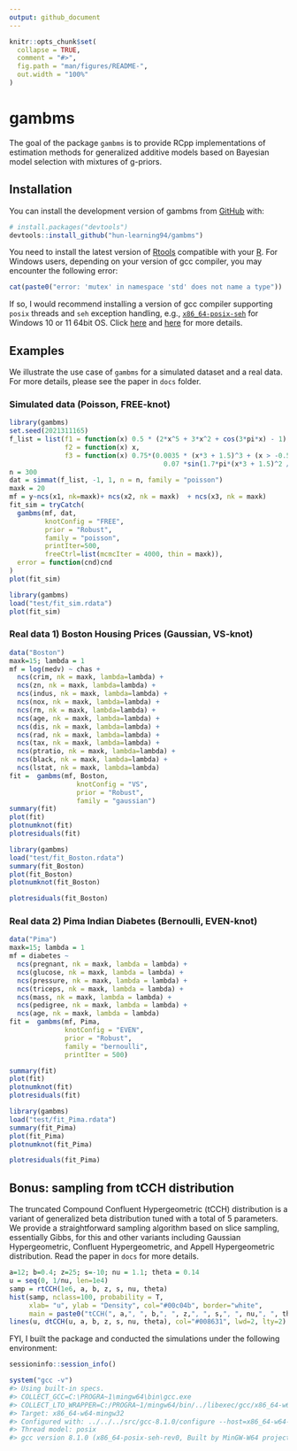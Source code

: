 ```yaml
---
output: github_document
---
```


<!-- README.md is generated from README.Rmd. Please edit that file -->

```r
knitr::opts_chunk$set(
  collapse = TRUE,
  comment = "#>",
  fig.path = "man/figures/README-",
  out.width = "100%"
)
```

# gambms

<!-- badges: start -->
<!-- badges: end -->

The goal of the package `gambms` is to provide RCpp implementations of estimation methods for generalized additive models based on Bayesian model selection with mixtures of g-priors.

## Installation

You can install the development version of gambms from [GitHub](https://github.com/) with:

``` r
# install.packages("devtools")
devtools::install_github("hun-learning94/gambms")
```

You need to install the latest version of [Rtools](https://cran.r-project.org/bin/windows/Rtools/) compatible with your [R](https://cran.r-project.org/bin/windows/). For Windows users, depending on your version of gcc compiler, you may encounter the following error:
```r
cat(paste0("error: 'mutex' in namespace 'std' does not name a type"))
```
If so, I would recommend installing a version of gcc compiler supporting `posix` threads and `seh` exception handling, e.g., [`x86_64-posix-seh`](https://sourceforge.net/projects/mingw-w64/files/) for Windows 10 or 11 64bit OS. Click [here](https://stackoverflow.com/questions/17242516/mingw-w64-threads-posix-vs-win32) and [here](http://jaryl-lan.blogspot.com/2020/09/how-to-solve-mutex-in-namespace-std.html) for more details.

## Examples

We illustrate the use case of `gambms` for a simulated dataset and a real data. For more details, please see the paper in `docs` folder.

### Simulated data (Poisson, FREE-knot)
```r
library(gambms)
set.seed(2021311165)
f_list = list(f1 = function(x) 0.5 * (2*x^5 + 3*x^2 + cos(3*pi*x) - 1),
              f2 = function(x) x,
              f3 = function(x) 0.75*(0.0035 * (x*3 + 1.5)^3 + (x > -0.5 & x < 0.85) *
                                       0.07 *sin(1.7*pi*(x*3 + 1.5)^2 / 3.2)*(x*3 -2.5)^2 * exp(x*3 + 1.5)))
n = 300
dat = simmat(f_list, -1, 1, n = n, family = "poisson")
maxk = 20
mf = y~ncs(x1, nk=maxk)+ ncs(x2, nk = maxk)  + ncs(x3, nk = maxk)
fit_sim = tryCatch(
  gambms(mf, dat,
         knotConfig = "FREE",
         prior = "Robust",
         family = "poisson",
         printIter=500,
         freeCtrl=list(mcmcIter = 4000, thin = maxk)),
  error = function(cnd)cnd
)
plot(fit_sim)
```
```r
library(gambms)
load("test/fit_sim.rdata")
plot(fit_sim)
```

### Real data 1) Boston Housing Prices (Gaussian, VS-knot)
```r
data("Boston")
maxk=15; lambda = 1
mf = log(medv) ~ chas +
  ncs(crim, nk = maxk, lambda=lambda) +
  ncs(zn, nk = maxk, lambda=lambda) +
  ncs(indus, nk = maxk, lambda=lambda) +
  ncs(nox, nk = maxk, lambda=lambda) +
  ncs(rm, nk = maxk, lambda=lambda) +
  ncs(age, nk = maxk, lambda=lambda) +
  ncs(dis, nk = maxk, lambda=lambda) +
  ncs(rad, nk = maxk, lambda=lambda) +
  ncs(tax, nk = maxk, lambda=lambda) +
  ncs(ptratio, nk = maxk, lambda=lambda) +
  ncs(black, nk = maxk, lambda=lambda) +
  ncs(lstat, nk = maxk, lambda=lambda)
fit =  gambms(mf, Boston,
                 knotConfig = "VS",
                 prior = "Robust",
                 family = "gaussian")
summary(fit)
plot(fit)
plotnumknot(fit)
plotresiduals(fit)
```
```r
library(gambms)
load("test/fit_Boston.rdata")
summary(fit_Boston)
plot(fit_Boston)
plotnumknot(fit_Boston)
```
```r
plotresiduals(fit_Boston)
```

### Real data 2) Pima Indian Diabetes (Bernoulli, EVEN-knot)
```r
data("Pima")
maxk=15; lambda = 1
mf = diabetes ~
  ncs(pregnant, nk = maxk, lambda = lambda) +
  ncs(glucose, nk = maxk, lambda = lambda) +
  ncs(pressure, nk = maxk, lambda = lambda) +
  ncs(triceps, nk = maxk, lambda = lambda) +
  ncs(mass, nk = maxk, lambda = lambda) +
  ncs(pedigree, nk = maxk, lambda = lambda) +
  ncs(age, nk = maxk, lambda = lambda)
fit =  gambms(mf, Pima,
              knotConfig = "EVEN",
              prior = "Robust",
              family = "bernoulli",
              printIter = 500)

summary(fit)
plot(fit)
plotnumknot(fit)
plotresiduals(fit)
```
```r
library(gambms)
load("test/fit_Pima.rdata")
summary(fit_Pima)
plot(fit_Pima)
plotnumknot(fit_Pima)
```
```r
plotresiduals(fit_Pima)
```

## Bonus: sampling from tCCH distribution
The truncated Compound Confluent Hypergeometric (tCCH) distribution is a variant of generalized beta distribution tuned with a total of $5$ parameters. We provide a straightforward sampling algorithm based on slice sampling, essentially Gibbs, for this and other variants including Gaussian Hypergeometric, Confluent Hypergeometric, and Appell Hypergeometric distribution. Read the paper in `docs` for more details.
```r
a=12; b=0.4; z=25; s=-10; nu = 1.1; theta = 0.14
u = seq(0, 1/nu, len=1e4)
samp = rtCCH(1e6, a, b, z, s, nu, theta)
hist(samp, nclass=100, probability = T,
     xlab= "u", ylab = "Density", col="#00c04b", border="white",
     main = paste0("tCCH(", a,", ", b,", ", z,", ", s,", ", nu,", ", theta, ")"))
lines(u, dtCCH(u, a, b, z, s, nu, theta), col="#008631", lwd=2, lty=2)
```


FYI, I built the package and conducted the simulations under the following environment:
```r
sessioninfo::session_info()
```
```r
system("gcc -v")
#> Using built-in specs.
#> COLLECT_GCC=C:\PROGRA~1\mingw64\bin\gcc.exe
#> COLLECT_LTO_WRAPPER=C:/PROGRA~1/mingw64/bin/../libexec/gcc/x86_64-w64-mingw32/8.1.0/lto-wrapper.exe
#> Target: x86_64-w64-mingw32
#> Configured with: ../../../src/gcc-8.1.0/configure --host=x86_64-w64-mingw32 --build=x86_64-w64-mingw32 --target=x86_64-w64-mingw32 --prefix=/mingw64 --with-sysroot=/c/mingw810/x86_64-810-posix-seh-rt_v6-rev0/mingw64 --enable-shared --enable-static --disable-multilib --enable-languages=c,c++,fortran,lto --enable-libstdcxx-time=yes --enable-threads=posix --enable-libgomp --enable-libatomic --enable-lto --enable-graphite --enable-checking=release --enable-fully-dynamic-string --enable-version-specific-runtime-libs --disable-libstdcxx-pch --disable-libstdcxx-debug --enable-bootstrap --disable-rpath --disable-win32-registry --disable-nls --disable-werror --disable-symvers --with-gnu-as --with-gnu-ld --with-arch=nocona --with-tune=core2 --with-libiconv --with-system-zlib --with-gmp=/c/mingw810/prerequisites/x86_64-w64-mingw32-static --with-mpfr=/c/mingw810/prerequisites/x86_64-w64-mingw32-static --with-mpc=/c/mingw810/prerequisites/x86_64-w64-mingw32-static --with-isl=/c/mingw810/prerequisites/x86_64-w64-mingw32-static --with-pkgversion='x86_64-posix-seh-rev0, Built by MinGW-W64 project' --with-bugurl=https://sourceforge.net/projects/mingw-w64 CFLAGS='-O2 -pipe -fno-ident -I/c/mingw810/x86_64-810-posix-seh-rt_v6-rev0/mingw64/opt/include -I/c/mingw810/prerequisites/x86_64-zlib-static/include -I/c/mingw810/prerequisites/x86_64-w64-mingw32-static/include' CXXFLAGS='-O2 -pipe -fno-ident -I/c/mingw810/x86_64-810-posix-seh-rt_v6-rev0/mingw64/opt/include -I/c/mingw810/prerequisites/x86_64-zlib-static/include -I/c/mingw810/prerequisites/x86_64-w64-mingw32-static/include' CPPFLAGS=' -I/c/mingw810/x86_64-810-posix-seh-rt_v6-rev0/mingw64/opt/include -I/c/mingw810/prerequisites/x86_64-zlib-static/include -I/c/mingw810/prerequisites/x86_64-w64-mingw32-static/include' LDFLAGS='-pipe -fno-ident -L/c/mingw810/x86_64-810-posix-seh-rt_v6-rev0/mingw64/opt/lib -L/c/mingw810/prerequisites/x86_64-zlib-static/lib -L/c/mingw810/prerequisites/x86_64-w64-mingw32-static/lib '
#> Thread model: posix
#> gcc version 8.1.0 (x86_64-posix-seh-rev0, Built by MinGW-W64 project) 
```



<!-- What is special about using `README.Rmd` instead of just `README.md`? You can include R chunks like so: -->

<!-- ```{r cars} -->
<!-- summary(cars) -->
<!-- ``` -->

<!-- You'll still need to render `README.Rmd` regularly, to keep `README.md` up-to-date. `devtools::build_readme()` is handy for this. You could also use GitHub Actions to re-render `README.Rmd` every time you push. An example workflow can be found here: <https://github.com/r-lib/actions/tree/v1/examples>. -->

<!-- You can also embed plots, for example: -->

<!-- ```{r pressure, echo = FALSE} -->
<!-- plot(pressure) -->
<!-- ``` -->

<!-- In that case, don't forget to commit and push the resulting figure files, so they display on GitHub and CRAN. -->
